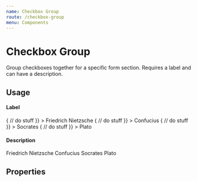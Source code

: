 ```yaml
---
name: Checkbox Group
route: /checkbox-group
menu: Components
---
```



# Checkbox Group

Group checkboxes together for a specific form section. Requires a label and can have a description.

## Usage

#### Label

<Playground>
  <CheckboxGroup label="Your favourite philosopher">
      <Checkbox
        id="nietzsche"
        checked={true}
        onChange={() => {
          // do stuff
        }}
      >
        Friedrich Nietzsche
      </Checkbox>
      <Checkbox
        id="confucius"
        checked={true}
        onChange={() => {
          // do stuff
        }}
      >
        Confucius
      </Checkbox>
      <Checkbox
        id="socrates"
        checked={true}
        onChange={() => {
          // do stuff
        }}
      >
        Socrates
      </Checkbox>
      <Checkbox
        id="plato"
        checked={false}
        onChange={() => {
          // do stuff
        }}
      >
        Plato
      </Checkbox>
    </CheckboxGroup>
</Playground>

#### Description

<Playground>
  <CheckboxGroup
    label="Your favourite philosopher"
    description="Choose wisely"
  >
      <Checkbox
        id="nietzsche"
        checked={false}
      >
        Friedrich Nietzsche
      </Checkbox>
      <Checkbox
        id="confucius"
        checked={true}
      >
        Confucius
      </Checkbox>
      <Checkbox
        id="socrates"
        checked={true}
      >
        Socrates
      </Checkbox>
      <Checkbox
        id="plato"
        checked={true}
      >
        Plato
      </Checkbox>
    </CheckboxGroup>
</Playground>

## Properties

<Props of={CheckboxGroup} />
